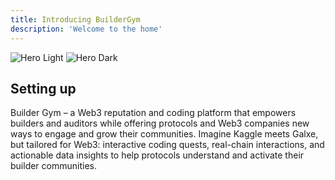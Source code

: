 ```yaml
---
title: Introducing BuilderGym
description: 'Welcome to the home'
---
```


<img alt="Hero Light" classname="block dark:hidden" src="/images/hero-gym.png" />

<img alt="Hero Dark" classname="hidden dark:block" src="/images/hero-gym.png" />

## Setting up

Builder Gym – a Web3 reputation and coding platform that empowers builders and auditors while offering protocols and Web3 companies new ways to engage and grow their communities. Imagine Kaggle meets Galxe, but tailored for Web3: interactive coding quests, real-chain interactions, and actionable data insights to help protocols understand and activate their builder communities.

<!-- 
<CardGroup cols={2}>
  <Card title="Edit Your Docs" icon="pen-to-square" href="https://mintlify.com/docs/quickstart">
    Get your docs set up locally for easy development
  </Card>

  <Card title="Preview Changes" icon="image" href="https://mintlify.com/docs/development">
    Preview your changes before you push to make sure they're perfect
  </Card>
</CardGroup> -->
<!-- 
## Make it yours

Update your docs to your brand and add valuable content for the best user conversion.

<CardGroup cols={2}>
  <Card title="Customize Style" icon="palette" href="https://mintlify.com/docs/settings/global">
    Customize your docs to your company's colors and brands
  </Card>

  <Card title="Reference APIs" icon="code" href="https://mintlify.com/docs/api-playground/openapi">
    Automatically generate endpoints from an OpenAPI spec
  </Card>

  <Card title="Add Components" icon="screwdriver-wrench" href="https://mintlify.com/docs/components/accordion">
    Build interactive features and designs to guide your users
  </Card>

  <Card title="Get Inspiration" icon="stars" href="https://mintlify.com/customers">
    Check out our showcase of our favorite documentation
  </Card>
</CardGroup> -->